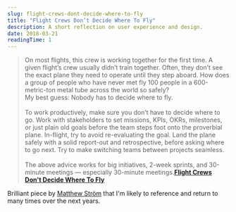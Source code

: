 ```yaml
---
slug: flight-crews-dont-decide-where-to-fly
title: "Flight Crews Don’t Decide Where To Fly"
description: A short reflection on user experience and design.
date: 2018-03-21
readingTime: 1
---
```


>On most flights, this crew is working together for the first time. A given flight’s crew usually didn’t train together. Often, they don’t see the exact plane they need to operate until they step aboard. How does a group of people who have never met fly 100 people in a 600-metric-ton metal tube across the world so safely?<br />
My best guess: Nobody has to decide where to fly.
<br /><br />
To work productively, make sure you don’t have to decide where to go. Work with stakeholders to set missions, KPIs, OKRs, milestones, or just plain old goals before the team steps foot onto the proverbial plane. In-flight, try to avoid re-evaluating the goal. Land the plane safely with a solid report-out and retrospective, before asking where to go next. Try to make switching teams between projects seamless.
<br /><br />
The above advice works for big initiatives, 2-week sprints, and 30-minute meetings — especially 30-minute meetings.**<a href="https://matthewstrom.com/writing/crews.html">Flight Crews Don't Decide Where To Fly</a>**

Brilliant piece by <a href="https://matthewstrom.com/">Matthew Ström</a> that I'm likely to reference and return to many times over the next years.